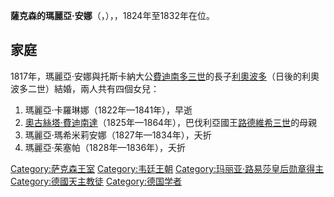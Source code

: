 {{Multiple issues|
{{Expand language|1=en|time=2020-11-15T08:49:10+00:00}}
{{Unreferenced|time=2020-11-15T08:49:10+00:00}}
}}
{{Infobox noble
| name        = 薩克森的瑪麗亞·安娜
| image       = Gaspero Martellini - Marianna Carolina di Sassonia - 1821.jpg
| succession  = 托斯卡納大公夫人
| reign       = 1824年 — 1832年
| birth_date  = {{birth date|1799|11|15|df=y}}
| birth_place = [[德勒斯登|德勒斯登]]
| death_date  = {{death date and age|1832|3|24|1799|11|15|df=y}}
| death_place = [[比薩|比薩]]
| full name   = Maria Anna Carolina Josepha Vincentia Xaveria Nepomucena Franziska de Paula Franziska de Chantal Johanna Antonia Elisabeth Cunigunde Gertrud Leopoldina
| noble family= [[韋廷王朝|韋廷王朝]]
| father      = [[薩克森的馬克西米利安_(1759-1838)|薩克森的馬克西米利安]]
| mother      = [[帕爾馬的卡羅琳娜|帕爾馬的卡羅琳娜]]
| religion    = [[羅馬天主教|羅馬天主教]]
}}
'''薩克森的瑪麗亞·安娜'''（{{lang-de|Maria Anna von Sachsen}}，{{bd|1799年|11月15日|1832年|3月24日}}），{{le|托斯卡納大公夫人|List of consorts of Tuscany}}，1824年至1832年在位。

== 家庭 ==
1817年，瑪麗亞·安娜與托斯卡納大公[[費迪南多三世_(托斯卡納)|費迪南多三世]]的長子[[利奧波多二世_(托斯卡納)|利奧波多]]（日後的利奧波多二世）結婚，兩人共有四個女兒：
# 瑪麗亞·卡羅琳娜（1822年—1841年），早逝
# [[奧古絲塔·費迪南達_(托斯卡納)|奧古絲塔·費迪南達]]（1825年—1864年），巴伐利亞國王[[路德維希三世_(巴伐利亞)|路德維希三世]]的母親
# 瑪麗亞·瑪希米莉安娜（1827年—1834年），夭折
# 瑪麗亞·茱塞帕（1828年—1836年），夭折

[[Category:萨克森王室|Category:萨克森王室]]
[[Category:韦廷王朝|Category:韦廷王朝]]
[[Category:玛丽亚·路易莎皇后勋章得主|Category:玛丽亚·路易莎皇后勋章得主]]
[[Category:德國天主教徒|Category:德國天主教徒]]
[[Category:德国学者|Category:德国学者]]
